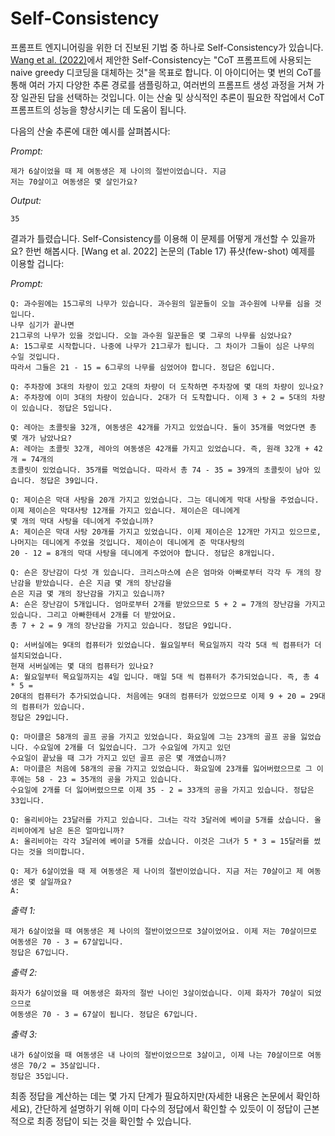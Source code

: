 # Self-Consistency

프롬프트 엔지니어링을 위한 더 진보된 기법 중 하나로 Self-Consistency가 있습니다. [Wang et al. (2022)](https://arxiv.org/pdf/2203.11171.pdf)에서 제안한 Self-Consistency는 "CoT 프롬프트에 사용되는 naive greedy 디코딩을 대체하는 것"을 목표로 합니다. 이 아이디어는 몇 번의 CoT를 통해 여러 가지 다양한 추론 경로를 샘플링하고, 여러번의 프롬프트 생성 과정을 거쳐 가장 일관된 답을 선택하는 것입니다. 이는 산술 및 상식적인 추론이 필요한 작업에서 CoT 프롬프트의 성능을 향상시키는 데 도움이 됩니다.

다음의 산술 추론에 대한 예시를 살펴봅시다:

*Prompt:*
```
제가 6살이었을 때 제 여동생은 제 나이의 절반이었습니다. 지금
저는 70살이고 여동생은 몇 살인가요?
```

*Output:*
```
35
```

결과가 틀렸습니다. Self-Consistency를 이용해 이 문제를 어떻게 개선할 수 있을까요? 한번 해봅시다. [Wang et al. 2022] 논문의 (Table 17) 퓨샷(few-shot) 예제를 이용할 겁니다:

*Prompt:*
```
Q: 과수원에는 15그루의 나무가 있습니다. 과수원의 일꾼들이 오늘 과수원에 나무를 심을 것입니다. 
나무 심기가 끝나면
21그루의 나무가 있을 것입니다. 오늘 과수원 일꾼들은 몇 그루의 나무를 심었나요?
A: 15그루로 시작합니다. 나중에 나무가 21그루가 됩니다. 그 차이가 그들이 심은 나무의 수일 것입니다.
따라서 그들은 21 - 15 = 6그루의 나무를 심었어야 합니다. 정답은 6입니다.

Q: 주차장에 3대의 차량이 있고 2대의 차량이 더 도착하면 주차장에 몇 대의 차량이 있나요?
A: 주차장에 이미 3대의 차량이 있습니다. 2대가 더 도착합니다. 이제 3 + 2 = 5대의 차량이 있습니다. 정답은 5입니다.

Q: 레아는 초콜릿을 32개, 여동생은 42개를 가지고 있었습니다. 둘이 35개를 먹었다면 총 몇 개가 남았나요?
A: 레아는 초콜릿 32개, 레아의 여동생은 42개를 가지고 있었습니다. 즉, 원래 32개 + 42개 = 74개의
초콜릿이 있었습니다. 35개를 먹었습니다. 따라서 총 74 - 35 = 39개의 초콜릿이 남아 있습니다. 정답은 39입니다.

Q: 제이슨은 막대 사탕을 20개 가지고 있었습니다. 그는 데니에게 막대 사탕을 주었습니다. 이제 제이슨은 막대사탕 12개를 가지고 있습니다. 제이슨은 데니에게
몇 개의 막대 사탕을 데니에게 주었습니까?
A: 제이슨은 막대 사탕 20개를 가지고 있었습니다. 이제 제이슨은 12개만 가지고 있으므로, 나머지는 데니에게 주었을 것입니다. 제이슨이 데니에게 준 막대사탕의
20 - 12 = 8개의 막대 사탕을 데니에게 주었어야 합니다. 정답은 8개입니다.

Q: 숀은 장난감이 다섯 개 있습니다. 크리스마스에 숀은 엄마와 아빠로부터 각각 두 개의 장난감을 받았습니다. 숀은 지금 몇 개의 장난감을
숀은 지금 몇 개의 장난감을 가지고 있습니까?
A: 숀은 장난감이 5개입니다. 엄마로부터 2개를 받았으므로 5 + 2 = 7개의 장난감을 가지고 있습니다. 그리고 아빠한테서 2개를 더 받았어요.
총 7 + 2 = 9 개의 장난감을 가지고 있습니다. 정답은 9입니다.

Q: 서버실에는 9대의 컴퓨터가 있었습니다. 월요일부터 목요일까지 각각 5대 씩 컴퓨터가 더 설치되었습니다.
현재 서버실에는 몇 대의 컴퓨터가 있나요?
A: 월요일부터 목요일까지는 4일 입니다. 매일 5대 씩 컴퓨터가 추가되었습니다. 즉, 총 4 * 5 =
20대의 컴퓨터가 추가되었습니다. 처음에는 9대의 컴퓨터가 있었으므로 이제 9 + 20 = 29대의 컴퓨터가 있습니다.
정답은 29입니다.

Q: 마이클은 58개의 골프 공을 가지고 있었습니다. 화요일에 그는 23개의 골프 공을 잃었습니다. 수요일에 2개를 더 잃었습니다. 그가 수요일에 가지고 있던
수요일이 끝났을 때 그가 가지고 있던 골프 공은 몇 개였습니까?
A: 마이클은 처음에 58개의 공을 가지고 있었습니다. 화요일에 23개를 잃어버렸으므로 그 이후에는 58 - 23 = 35개의 공을 가지고 있습니다.
수요일에 2개를 더 잃어버렸으므로 이제 35 - 2 = 33개의 공을 가지고 있습니다. 정답은 33입니다.

Q: 올리비아는 23달러를 가지고 있습니다. 그녀는 각각 3달러에 베이글 5개를 샀습니다. 올리비아에게 남은 돈은 얼마입니까?
A: 올리비아는 각각 3달러에 베이글 5개를 샀습니다. 이것은 그녀가 5 * 3 = 15달러를 썼다는 것을 의미합니다.

Q: 제가 6살이었을 때 제 여동생은 제 나이의 절반이었습니다. 지금 저는 70살이고 제 여동생은 몇 살일까요?
A:
```

*출력 1:*
```
제가 6살이었을 때 여동생은 제 나이의 절반이었으므로 3살이었어요. 이제 저는 70살이므로 여동생은 70 - 3 = 67살입니다. 
정답은 67입니다.
```

*출력 2:*
```
화자가 6살이었을 때 여동생은 화자의 절반 나이인 3살이었습니다. 이제 화자가 70살이 되었으므로
여동생은 70 - 3 = 67살이 됩니다. 정답은 67입니다.
```

*출력 3:*
```
내가 6살이었을 때 여동생은 내 나이의 절반이었으므로 3살이고, 이제 나는 70살이므로 여동생은 70/2 = 35살입니다.
정답은 35입니다.
```

최종 정답을 계산하는 데는 몇 가지 단계가 필요하지만(자세한 내용은 논문에서 확인하세요),
간단하게 설명하기 위해 이미 다수의 정답에서 확인할 수 있듯이 
이 정답이 근본적으로 최종 정답이 되는 것을 확인할 수 있습니다.